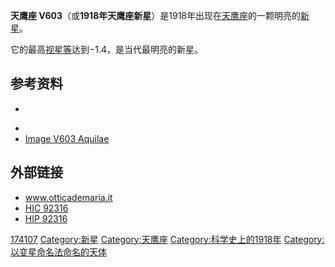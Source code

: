 {{Starbox begin |
   name=天鹰座 V603 或 1918年天鹰座新星 }}
{{Starbox observe |
  epoch=J2000 |
  ra=18<sup>h</sup> 48<sup>m</sup> 54.6366<sup>s</sup> |
  dec= +00° 35′ 02.863″ |
  appmag_v=11.64 |
  constell=[[天鹰座|天鹰座]] }}
{{Starbox character |
 class=sd:Be+ |
 r-i =  |
 v-r =  |
 b-v = -0.2 ± 0.5 |
 u-b =  |
  variable=[[变星|变星]] }}
{{Starbox astrometry |
  radial_v=-23 |
  prop_mo_ra=10.81 |
  prop_mo_dec=-8.86 |
  parallax=4.21 |
  p_error=2.59 |
  absmag_v=11.65 }}
{{Starbox detail|
  mass= |
  radius=0,72 |
  luminosity= -0,14594 | 
  temperature=145 |
  metal= |
  rotation= |
  age= }}

{{Starbox catalog 
| names=Nova Aql 1918, Nova Aquilae 1918, [[EM*_CDS|EM* CDS]] 1028, [[Henry_Draper_Catalogue|HD]] 174107, [[1RXS|1RXS]] J184854.7+003501, [[List_of_astronomical_catalogues#A|ALS]] 9992, [[1ES|1ES]] 1846+00.5, [[SBC7|SBC7]] 706, [[Astronomische_Nachrichten|AN]] 7.1918, FASTT 1189, [[Hipparcos_Catalogue|HIP]] 92316, [[UBV_Photoelectric_Photometry_Catalogue|UBV M]] 51004, [[Catalog_of_Stellar_Identification|CSI]]+00-18463, [[GCRV|GCRV]] 68659, [[KPD|KPD]] 1846+0031, [[Einstein_Observatory|2E]] 1846.3+0031, [[LS_IV|LS IV]] +00 3, [[Einstein_Observatory|2E]] 4138, [[Guide_Star_Catalog|GSC]] 00448-00423, [[2MASS|2MASS]] J18485464+0035030, [[EM*_RJHA|EM* RJHA]] 116, [[HBHA|HBHA]] 202-05, [[General_Catalogue_of_Trigonometric_Stellar_Parallaxes|PLX]] 4341, [[AAVSO|AAVSO]] 1843+00. 
}}
{{Starbox reference |
  Simbad=HD+174107
| ARICNS = }}
{{starbox sources|HIP|CCDM|HR}}
{{Starbox end}}

'''天鹰座 V603'''（或'''1918年天鹰座新星'''）是1918年出现在[[天鹰座|天鹰座]]的一颗明亮的[[新星|新星]]。

它的最高[[视星等|视星等]]达到−1.4，是当代最明亮的新星。

== 参考资料 ==

* {{cite journal|url=http://adsabs.harvard.edu/full/1959AnAp...22..412P|author=S. Pottasch|title=The nova outburst: V. The temperature and radius of the central exciting star and observation |journal=[[SAO/NASA_Astrophysics_Data_System_(ADS)|SAO/NASA Astrophysics Data System (ADS)]]|volume=|pages=416|year=1959}}

* {{cite journal|url=http://adsabs.harvard.edu/abs/1981ASSL...89..515S|author=Selvelli, P. L.; Cassatella, A. |title=Nova AQL 1918 - A nude old nova |journal=In: Effects of mass loss on stellar evolution; Proceedings of the Fifty-ninth Colloquium, Trieste, Italy, September 15-19, 1980. (A82-33926 16-90) Dordrecht, D. Reidel Publishing Co.|volume=|pages=515–522|year=1981}}
* [http://aladin.u-strasbg.fr/AladinPreview?-c=18+48+54.6366%2B00+35+02.863&ident=NOVA+Aql+1918&submit=Aladin+previewer Image V603 Aquilae]

== 外部链接 ==
* [https://www.webcitation.org/6DFvrZvjx?url=http://www.otticademaria.it/astro/Costellazioni/st_aql.html www.otticademaria.it]
* [http://webviz.u-strasbg.fr/viz-bin/VizieR-S?HIC%2092316 HIC 92316]{{Wayback|url=http://webviz.u-strasbg.fr/viz-bin/VizieR-S?HIC%2092316 |date=20110519162737 }}
* [http://webviz.u-strasbg.fr/viz-bin/VizieR-S?HIP%2092316 HIP 92316]{{Wayback|url=http://webviz.u-strasbg.fr/viz-bin/VizieR-S?HIP%2092316 |date=20110519162750 }}

[[Category:HD和HDE天体|174107]]
[[Category:新星|Category:新星]]
[[Category:天鹰座|Category:天鹰座]]
[[Category:科学史上的1918年|Category:科学史上的1918年]]
[[Category:以变星命名法命名的天体|Category:以变星命名法命名的天体]]
